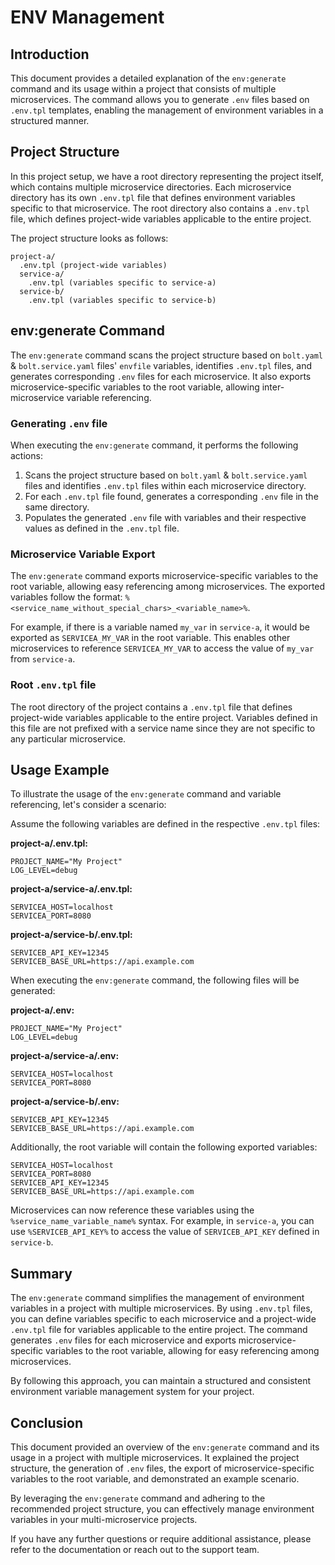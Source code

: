 
<Meta pageTitle="ENV Management | bolt-framework" description="Run Docker containers, child processes, or even encapsulate your entire project within a VM, all under one unified API." />





# ENV Management

## Introduction

This document provides a detailed explanation of the `env:generate` command and its usage within a project that consists of multiple microservices. The command allows you to generate `.env` files based on `.env.tpl` templates, enabling the management of environment variables in a structured manner.

## Project Structure

In this project setup, we have a root directory representing the project itself, which contains multiple microservice directories. Each microservice directory has its own `.env.tpl` file that defines environment variables specific to that microservice. The root directory also contains a `.env.tpl` file, which defines project-wide variables applicable to the entire project.

The project structure looks as follows:

```
project-a/
  .env.tpl (project-wide variables)
  service-a/
    .env.tpl (variables specific to service-a)
  service-b/
    .env.tpl (variables specific to service-b)
```

## env:generate Command

The `env:generate` command scans the project structure based on `bolt.yaml` & `bolt.service.yaml` files' `envfile` variables, identifies `.env.tpl` files, and generates corresponding `.env` files for each microservice. It also exports microservice-specific variables to the root variable, allowing inter-microservice variable referencing.

### Generating `.env` file

When executing the `env:generate` command, it performs the following actions:

1. Scans the project structure based on `bolt.yaml` & `bolt.service.yaml` files and identifies `.env.tpl` files within each microservice directory.
2. For each `.env.tpl` file found, generates a corresponding `.env` file in the same directory.
3. Populates the generated `.env` file with variables and their respective values as defined in the `.env.tpl` file.

### Microservice Variable Export

The `env:generate` command exports microservice-specific variables to the root variable, allowing easy referencing among microservices. The exported variables follow the format: `%<service_name_without_special_chars>_<variable_name>%`.

For example, if there is a variable named `my_var` in `service-a`, it would be exported as `SERVICEA_MY_VAR` in the root variable. This enables other microservices to reference `SERVICEA_MY_VAR` to access the value of `my_var` from `service-a`.

### Root `.env.tpl` file

The root directory of the project contains a `.env.tpl` file that defines project-wide variables applicable to the entire project. Variables defined in this file are not prefixed with a service name since they are not specific to any particular microservice.

## Usage Example

To illustrate the usage of the `env:generate` command and variable referencing, let's consider a scenario:

Assume the following variables are defined in the respective `.env.tpl` files:

**project-a/.env.tpl:**

```
PROJECT_NAME="My Project"
LOG_LEVEL=debug
```

**project-a/service-a/.env.tpl:**

```
SERVICEA_HOST=localhost
SERVICEA_PORT=8080
```

**project-a/service-b/.env.tpl:**

```
SERVICEB_API_KEY=12345
SERVICEB_BASE_URL=https://api.example.com
```

When executing the `env:generate` command, the following files will be generated:

**project-a/.env:**

```
PROJECT_NAME="My Project"
LOG_LEVEL=debug
```

**project-a/service-a/.env:**

```
SERVICEA_HOST=localhost
SERVICEA_PORT=8080
```

**project-a/service-b/.env:**

```
SERVICEB_API_KEY=12345
SERVICEB_BASE_URL=https://api.example.com
```

Additionally, the root variable will contain the following exported variables:

```
SERVICEA_HOST=localhost
SERVICEA_PORT=8080
SERVICEB_API_KEY=12345
SERVICEB_BASE_URL=https://api.example.com
```

Microservices can now reference these variables using the `%service_name_variable_name%` syntax. For example, in `service-a`, you can use `%SERVICEB_API_KEY%` to access the value of `SERVICEB_API_KEY` defined in `service-b`.

## Summary

The `env:generate` command simplifies the management of environment variables in a project with multiple microservices. By using `.env.tpl` files, you can define variables specific to each microservice and a project-wide `.env.tpl` file for variables applicable to the entire project. The command generates `.env` files for each microservice and exports microservice-specific variables to the root variable, allowing for easy referencing among microservices.

By following this approach, you can maintain a structured and consistent environment variable management system for your project.

## Conclusion

This document provided an overview of the `env:generate` command and its usage in a project with multiple microservices. It explained the project structure, the generation of `.env` files, the export of microservice-specific variables to the root variable, and demonstrated an example scenario.

By leveraging the `env:generate` command and adhering to the recommended project structure, you can effectively manage environment variables in your multi-microservice projects.

If you have any further questions or require additional assistance, please refer to the documentation or reach out to the support team.
